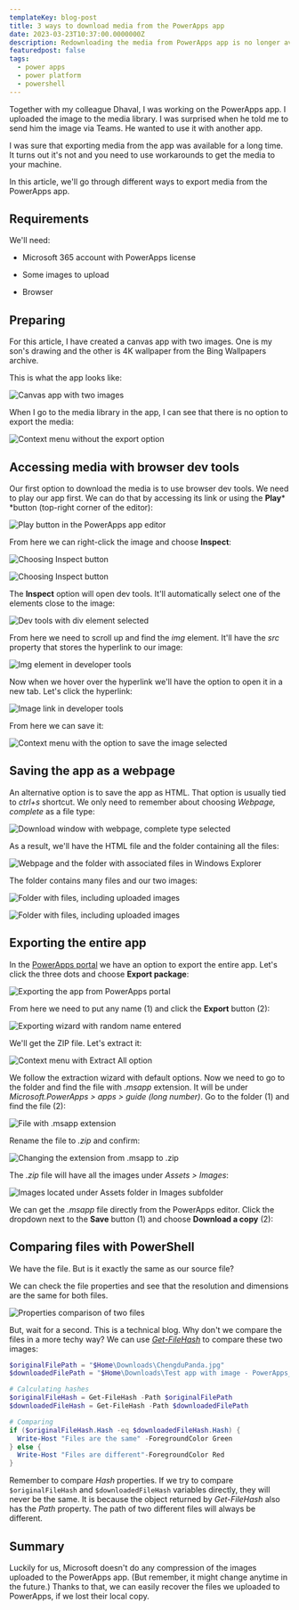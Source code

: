 ```yaml
---
templateKey: blog-post
title: 3 ways to download media from the PowerApps app
date: 2023-03-23T10:37:00.0000000Z
description: Redownloading the media from PowerApps app is no longer available out of the box. Let’s explore the workarounds we have!
featuredpost: false
tags:
  - power apps
  - power platform
  - powershell
---
```


Together with my colleague Dhaval, I was working on the PowerApps app. I uploaded the image to the media library. I was surprised when he told me to send him the image via Teams. He wanted to use it with another app.

I was sure that exporting media from the app was available for a long time. It turns out it's not and you need to use workarounds to get the media to your machine.

In this article, we'll go through different ways to export media from the PowerApps app.

## Requirements

We'll need:

* Microsoft 365 account with PowerApps license
* Some images to upload

* Browser

## Preparing

For this article, I have created a canvas app with two images. One is my son's drawing and the other is 4K wallpaper from the Bing Wallpapers archive.

This is what the app looks like:

![Canvas app with two images](../../img/get-media-powerapps/20230317-083954-oYWJ6r9njN-0.png)

When I go to the media library in the app, I can see that there is no option to export the media:

![Context menu without the export option](../../img/get-media-powerapps/20230317-084312-D8Vorq3Maq-0.png)

## Accessing media with browser dev tools

Our first option to download the media is to use browser dev tools. We need to play our app first. We can do that by accessing its link or using the **Play*** *button (top-right corner of the editor):

![Play button in the PowerApps app editor](../../img/get-media-powerapps/20230317-084843-cYrEyOdij2-0.png)

From here we can right-click the image and choose **Inspect**:

![Choosing Inspect button](../../img/get-media-powerapps/20230317-085654-wTg5CGJxaH-0.png)

![Choosing Inspect button](../../img/get-media-powerapps/20230317-085654-wTg5CGJxaH-0.png)

The **Inspect** option will open dev tools. It'll automatically select one of the elements close to the image:

![Dev tools with div element selected](../../img/get-media-powerapps/20230320-082641-BvGWtVREWt-0.png)

From here we need to scroll up and find the *img* element. It'll have the *src* property that stores the hyperlink to our image:

![Img element in developer tools](../../img/get-media-powerapps/20230320-083334-Wsvs4M8Krv-0.png)

Now when we hover over the hyperlink we'll have the option to open it in a new tab. Let's click the hyperlink:

![Image link in developer tools](../../img/get-media-powerapps/20230320-083500-MIePOsetpa-0.png)

From here we can save it:

![Context menu with the option to save the image selected ](../../img/get-media-powerapps/20230320-083618-6Or4UuFIHa-0.png)

## Saving the app as a webpage

An alternative option is to save the app as HTML. That option is usually tied to *ctrl+s* shortcut. We only need to remember about choosing *Webpage, complete* as a file type:

![Download window with webpage, complete type selected](../../img/get-media-powerapps/20230320-085743-5E9S7Zdubt-0.png)

As a result, we'll have the HTML file and the folder containing all the files:

![Webpage and the folder with associated files in Windows Explorer](../../img/get-media-powerapps/20230321-140445-Mlh7zfF6Qc-0.png)

The folder contains many files and our two images:

![Folder with files, including uploaded images](../../img/get-media-powerapps/20230321-140823-7qDMsLvkzo-0.png)

![Folder with files, including uploaded images](../../img/get-media-powerapps/20230321-140823-7qDMsLvkzo-0.png)

## Exporting the entire app

In the [PowerApps portal](https://make.powerapps.com/) we have an option to export the entire app. Let's click the three dots and choose **Export package**:

![Exporting the app from PowerApps portal](../../img/get-media-powerapps/20230321-141341-tUdloSdcn1-0.png)

From here we need to put any name (1) and click the **Export** button (2):

![Exporting wizard with random name entered](../../img/get-media-powerapps/20230321-141524-xyvY1jXFvX-0.png)

We'll get the ZIP file. Let's extract it:

![Context menu with Extract All option](../../img/get-media-powerapps/Untitled-0.png)

We follow the extraction wizard with default options. Now we need to go to the folder and find the file with *.msapp* extension. It will be under *Microsoft.PowerApps > apps > guide (long number)*. Go to the folder (1) and find the file (2):

![File with .msapp extension](../../img/get-media-powerapps/20230321-142144-hnj1ILFGQx-0.png)

Rename the file to *.zip* and confirm:

![Changing the extension from .msapp to .zip](../../img/get-media-powerapps/20230321-142925-pn3X5aYMaF-0.png)

The *.zip* file will have all the images under *Assets > Images*:

![Images located under Assets folder in Images subfolder](../../img/get-media-powerapps/20230321-143134-RFfBKY27XP-0.png)

<Tip>

We can get the *.msapp* file directly from the PowerApps editor. Click the dropdown next to the **Save** button (1) and choose **Download a copy** (2):

</Tip>

## Comparing files with PowerShell

We have the file. But is it exactly the same as our source file?

We can check the file properties and see that the resolution and dimensions are the same for both files.

![Properties comparison of two files](../../img/get-media-powerapps/20230323-111918-YgOsEBtP1b-0.png)

But, wait for a second. This is a technical blog. Why don't we compare the files in a more techy way? We can use [*Get-FileHash*](https://learn.microsoft.com/en-us/powershell/module/microsoft.powershell.utility/get-filehash) to compare these two images:

```powershell
$originalFilePath = "$Home\Downloads\ChengduPanda.jpg"
$downloadedFilePath = "$Home\Downloads\Test app with image - PowerApps_files\46e410ea-361e-4495-83b9-1530fcecfb95.jpg"

# Calculating hashes
$originalFileHash = Get-FileHash -Path $originalFilePath 
$downloadedFileHash = Get-FileHash -Path $downloadedFilePath

# Comparing
if ($originalFileHash.Hash -eq $downloadedFileHash.Hash) {
  Write-Host "Files are the same" -ForegroundColor Green
} else {
  Write-Host "Files are different"-ForegroundColor Red
}
```

<Warning>

Remember to compare *Hash* properties. If we try to compare `$originalFileHash` and `$downloadedFileHash` variables directly, they will never be the same.
It is because the object returned by *Get-FileHash* also has the *Path* property. The path of two different files will always be different.

</Warning>

## Summary

Luckily for us, Microsoft doesn't do any compression of the images uploaded to the PowerApps app. (But remember, it might change anytime in the future.) Thanks to that, we can easily recover the files we uploaded to PowerApps, if we lost their local copy.


